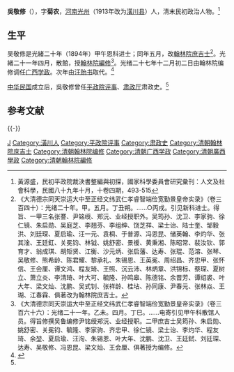 '''吳敬修'''（{{bd|1864年||1936年||W}}），字'''菊农'''，[[河南|河南]][[光州_(古代)|光州]]（1913年改为[[潢川县|潢川县]]）人，清末民初政治人物。<ref name=hys>黃源盛，民初平政院裁決書整編與初探，國家科學委員會研究彙刊：人文及社會科學，民國八十九年十月，十卷四期，493-515</ref>

==生平==
吴敬修是光緒二十年（1894年）甲午恩科进士；同年五月，改[[翰林院|翰林院]][[庶吉士|庶吉士]]<ref>《大清德宗同天崇运大中至正经文纬武仁孝睿智端俭宽勤景皇帝实录》（卷三百四十）：光绪二十年。甲。五月。丁丑朔。……○丙戌。引见新科进士。得旨、一甲三名张謇、尹铭绶、郑沅、业经授职外。吴筠孙、沈卫、李家驹、徐仁镜、朱启勋、吴庭芝、李翘芬、李组绅、饶芝祥、梁士诒、陆士奎、邹毅洪、刘廷琛、夏启瑜、汪一元、袁桐、于普源、冯恩昆、储英翰、李灼华、张其淦、王廷釭、关冕钧、林钺、姚舒密、景禐、黄秉湘、陈昭常、裴汝钦、郭育才、翁成琪、胡矩贤、江衡、沙元炳、张启藩、达寿、张琨、范溶、张琴、吴敬修、熊希龄、陈君耀、黎承礼、朱锡恩、王英冕、周绍昌、齐忠甲、张怀信、王会厘、谭文鸿、程友琦、王照、沉云沛、林炳章、洪锦标、蔡琛、夏树立、萧立炎、李清琦、叶大可、毓隆、孙鸣皋、陈德铭、余晋芳、谭绍裘、叶大年、梁文灿、沈鹏、吴式钊、张祥龄、桂坫、孙同康、尹春元、张林焱、王瑚、江春霖、俱著改为翰林院庶吉士。</ref>。光緒二十一年四月，散館，授[[翰林院|翰林院]][[編修|編修]]<ref>《大清德宗同天崇运大中至正经文纬武仁孝睿智端俭宽勤景皇帝实录》（卷三百六十六）：光绪二十一年。乙未。四月。丁巳。……电寄引见甲午科散馆人员。得旨修撰吴鲁编修尹铭绶郑沅、业经授职。二甲庶吉士吴筠孙、朱启勋、姚舒密、关冕钧、毓隆、李家驹、齐忠甲、徐仁镜、梁士诒、李灼华、程友琦、余堃、夏启瑜、汪洵、朱锡恩、叶大年、沈鹏、沈卫、王廷鉽、刘廷琛、达寿、吴敬修、冯恩昆、梁文灿、王会厘、俱著授为编修。</ref>。光绪二十七年十二月初二日由翰林院编修调任[[广西学政|广西学政]]。次年由[[汪贻书|汪贻书]]取代。<ref>{{Cite web |url=http://www.gxdqw.com/bin/mse.exe?seachword=&K=a&A=15&rec=4&run=13 |title=广西通志 政府志 第一篇 晚清广西省政府及农民政权 第一章 政府机构 第一节 省级机构，广西地情网，于2012-3-19查阅 |accessdate=2012-03-19 |archive-date=2013-10-14 |archive-url=https://web.archive.org/web/20131014120404/http://www.gxdqw.com/bin/mse.exe?seachword=&K=a&A=15&rec=4&run=13 |dead-url=no }}</ref>

[[中华民国|中华民国]]成立后，吳敬修曾任[[平政院评事|平政院评事]]、[[肃政厅|肃政厅]]肃政史。<ref name=hys/>

==参考文献==
{{reflist|2}}
{{-}}
{{start box}}
{{s-off}}
{{succession box|[[劉家模|劉家模]]|[[汪貽書|汪貽書]]|[[清朝|清朝]][[廣西學政|廣西學政]]|光绪二十七年十二月初二 - 光绪二十八年五月十四<br /><small>1902年1月11日 - 1902年6月19日</small>}}
{{end box}}

{{光緒二十年甲午恩科殿試金榜}}

{{DEFAULTSORT:Wu吴}}
[[Category:吴姓|J]]
[[Category:潢川人|Category:潢川人]]
[[Category:平政院评事|Category:平政院评事]]
[[Category:肃政史|Category:肃政史]]
[[Category:清朝翰林院庶吉士|Category:清朝翰林院庶吉士]]
[[Category:清朝翰林院编修|Category:清朝翰林院编修]]
[[Category:清朝广西学政|Category:清朝广西学政]]
[[Category:清朝廣西學政|Category:清朝廣西學政]]
[[Category:清朝翰林院編修|Category:清朝翰林院編修]]